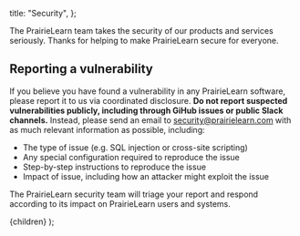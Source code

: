 
  title: "Security",
};

The PrairieLearn team takes the security of our products and services seriously. Thanks for helping to make PrairieLearn secure for everyone.

## Reporting a vulnerability

If you believe you have found a vulnerability in any PrairieLearn software, please report it to us via coordinated disclosure. **Do not report suspected vulnerabilities publicly, including through GiHub issues or public Slack channels.** Instead, please send an email to [security@prairielearn.com](mailto:security@prairielearn.com) with as much relevant information as possible, including:

- The type of issue (e.g. SQL injection or cross-site scripting)
- Any special configuration required to reproduce the issue
- Step-by-step instructions to reproduce the issue
- Impact of issue, including how an attacker might exploit the issue

The PrairieLearn security team will triage your report and respond according to its impact on PrairieLearn users and systems.

  <MarkdownLayout meta={meta}>{children}</MarkdownLayout>
);
